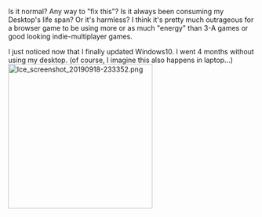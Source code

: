 Is it normal? Any way to "fix this"? Is it always been consuming my Desktop's life span? Or it's harmless?
I think it's pretty much outrageous for a browser game to be using more or as much "energy" than 3-A games or good looking indie-multiplayer games.

I just noticed now that I finally updated Windows10. I went 4 months without using my desktop. (of course, I imagine this also happens in laptop...)
[[File:Ice_screenshot_20190918-233352.png|thumb|294px]]<ac_metadata title="Task manager is accusing Google Chrome running (only) KC and/or Poi of consuming &quot;Very High&quot; amount of energy."> </ac_metadata>